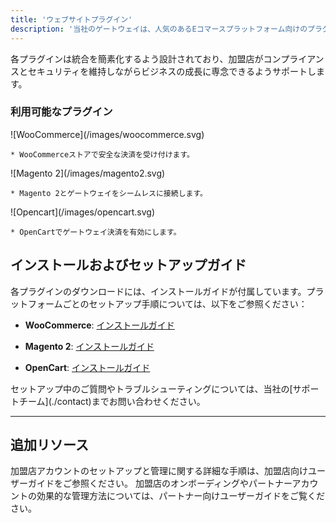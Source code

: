 ```yaml
---
title: 'ウェブサイトプラグイン'
description: '当社のゲートウェイは、人気のあるEコマースプラットフォーム向けのプラグインを提供しており、安全でシームレスな決済処理をオンラインストアに簡単に統合できます。これらのプラグインを使用することで、WooCommerce、Magento 2、OpenCartなどのプラットフォームに迅速にゲートウェイアカウントを接続でき、広範な開発作業を行わずにお客様にスムーズなチェックアウト体験を提供できます。'
---
```


各プラグインは統合を簡素化するよう設計されており、加盟店がコンプライアンスとセキュリティを維持しながらビジネスの成長に専念できるようサポートします。

### **利用可能なプラグイン**

<CardGroup>
  <Card title="WooCommerce">
    ![WooCommerce](/images/woocommerce.svg)

    * WooCommerceストアで安全な決済を受け付けます。
  </Card>

  <Card title="Magento 2">
    ![Magento 2](/images/magento2.svg)

    * Magento 2とゲートウェイをシームレスに接続します。
  </Card>

  <Card title="OpenCart">
    ![Opencart](/images/opencart.svg)

    * OpenCartでゲートウェイ決済を有効にします。
  </Card>
</CardGroup>

## **インストールおよびセットアップガイド**

各プラグインのダウンロードには、インストールガイドが付属しています。プラットフォームごとのセットアップ手順については、以下をご参照ください：

* **WooCommerce**: [インストールガイド](https://drive.google.com/file/d/1t1tAvBZrfOplbg2p-7rRh9E6DpDkmMx6/view?usp=drive_link)

* **Magento 2**: [インストールガイド](https://drive.google.com/file/d/1evBQT1eyL7xyPwF2F9Id2IcQgWQIwWb9/view?usp=drive_link)

* **OpenCart**: [インストールガイド](https://drive.google.com/file/d/1vLTkVZz4rWpjO8HMElXt6YwOoLMLIEX4/view?usp=drive_link)

<Note>
  セットアップ中のご質問やトラブルシューティングについては、当社の[サポートチーム](./contact)までお問い合わせください。
</Note>

***

## **追加リソース**

<CardGroup>
  <Card title="加盟店向けユーザーガイド" icon="store" href="./merchantguide">
    加盟店アカウントのセットアップと管理に関する詳細な手順は、加盟店向けユーザーガイドをご参照ください。
  </Card>

  <Card title="パートナー向けユーザーガイド" icon="user-group" href="./partnerguide">
    加盟店のオンボーディングやパートナーアカウントの効果的な管理方法については、パートナー向けユーザーガイドをご覧ください。
  </Card>
</CardGroup>